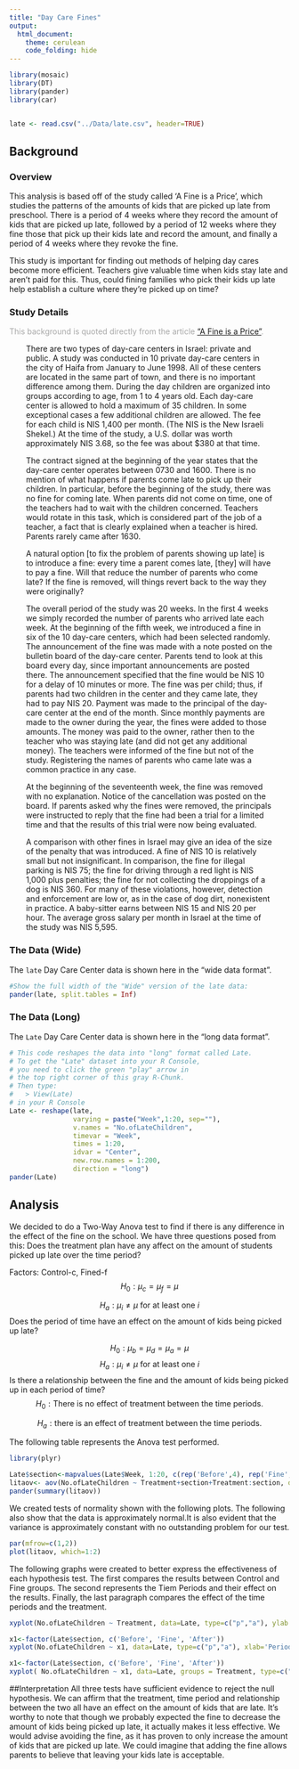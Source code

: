 ```yaml
---
title: "Day Care Fines"
output: 
  html_document:
    theme: cerulean
    code_folding: hide
---
```


<script type="text/javascript">
 function showhide(id) {
    var e = document.getElementById(id);
    e.style.display = (e.style.display == 'block') ? 'none' : 'block';
 }
</script>

```r
library(mosaic)
library(DT)
library(pander)
library(car)


late <- read.csv("../Data/late.csv", header=TRUE)

```




## Background {.tabset .tabset-fade}

### Overview
<!-- Be sure to add your own background here before beginning the Analysis. -->

This analysis is based off of the study called 'A Fine is a Price', which studies the patterns of the amounts of kids that are picked up late from preschool. There is a period of 4 weeks where they record the amount of kids that are picked up late, followed by a period of 12 weeks where they fine those that pick up their kids late and record the amount, and finally a period of 4 weeks where they revoke the fine.


This study is important for finding out methods of helping day cares become more efficient. Teachers give valuable time when kids stay late and aren't paid for this. Thus, could fining families who pick their kids up late help establish a culture where they're picked up on time?


### Study Details

<div style="color:#a8a8a8;">
This background is quoted directly from the article ["A Fine is a Price"](http://rady.ucsd.edu/faculty/directory/gneezy/pub/docs/fine.pdf). 
</div>

<div style="padding-left:30px; padding-right:30px;">

There are two types of day-care centers in Israel: private and public. A study was conducted in 10 private day-care centers in the city of Haifa from January to June 1998. All of these centers are located in the same part of town, and there is no important difference among them. During the day children are organized into groups according to age, from 1 to 4 years old. Each day-care center is allowed to hold a maximum of 35 children. In some exceptional cases a few additional children are allowed. The fee for each child is NIS 1,400 per month. (The NIS is the New Israeli Shekel.) At the time of the study, a U.S. dollar was worth approximately NIS 3.68, so the fee was about $380 at that time. 

The contract signed at the beginning of the year states that the day-care
center operates between 0730 and 1600. There is no mention of what happens if parents come late to pick up their children. In particular, before the beginning of the study, there was no fine for coming late. When parents did not come on time, one of the teachers had to wait with the children concerned. Teachers would rotate in this task, which is considered part of the job of a teacher, a fact that is clearly explained when a teacher is hired. Parents rarely came after 1630. 

A natural option [to fix the problem of parents showing up late] is to introduce a fine: every time a parent comes late, [they] will have to pay a fine. Will that reduce the number of parents who come late? If the fine is removed, will things revert back to the way they were originally?

The overall period of the study was 20 weeks. In the first 4 weeks we
simply recorded the number of parents who arrived late each week. At the
beginning of the fifth week, we introduced a fine in six of the 10 day-care centers, which had been selected randomly. The announcement of the fine was made with a note posted on the bulletin board of the day-care center. Parents tend to look at this board every day, since important announcements are posted there. The announcement specified that the fine would be NIS 10 for a delay of 10 minutes or more. The fine was per child; thus, if parents had two children in the center and they came late, they had to pay NIS 20. Payment was made to the principal of the day-care center at the end of the month. Since monthly payments are made to the owner during the year, the fines were added to those amounts. The money was paid to the owner, rather then to the teacher who was staying late (and did not get any additional money). The teachers were informed of the fine but not of the study. Registering the names of parents who came late was a common practice in any case.

At the beginning of the seventeenth week, the fine was removed with no explanation. Notice of the cancellation was posted on the board. If parents asked why the fines were removed, the principals were instructed to reply that the fine had been a trial for a limited time and that the results of this trial were now being evaluated.

A comparison with other fines in Israel may give an idea of the size of
the penalty that was introduced. A fine of NIS 10 is relatively small but not insignificant. In comparison, the fine for illegal parking is NIS 75; the fine for driving through a red light is NIS 1,000 plus penalties; the fine for not collecting the droppings of a dog is NIS 360. For many of these violations, however, detection and enforcement are low or, as in the case of dog dirt, nonexistent in practice. A baby-sitter earns between NIS 15 and NIS 20 per hour. The average gross salary per month in Israel at the time of the study was NIS 5,595.

</div>


### The Data (Wide)


The `late` Day Care Center data is shown here in the "wide data format". 

```r
#Show the full width of the "Wide" version of the late data:
pander(late, split.tables = Inf)
```


### The Data (Long)

The `Late` Day Care Center data is shown here in the "long data format".

```r
# This code reshapes the data into "long" format called Late.
# To get the "Late" dataset into your R Console, 
# you need to click the green "play" arrow in 
# the top right corner of this gray R-Chunk. 
# Then type:
#   > View(Late)
# in your R Console
Late <- reshape(late,
                varying = paste("Week",1:20, sep=""), 
                v.names = "No.ofLateChildren",
                timevar = "Week", 
                times = 1:20, 
                idvar = "Center",
                new.row.names = 1:200,
                direction = "long")
pander(Late)
```


 
##  
<!-- You can begin writing again after here.-->



## Analysis
We decided to do a Two-Way Anova test to find if there is any difference in the effect of the fine on the school.
We have three questions posed from this:
Does the treatment plan have any affect on the amount of students picked up late over the time period?


Factors: Control-c, Fined-f
$$
  H_0: \mu_c = \mu_f  = \mu
$$

$$
  H_a: \mu_i \neq \mu \ \text{for at least one} \ i
$$
Does the period of time have an effect on the amount of kids being picked up late?

$$
  H_0: \mu_b = \mu_d = \mu_a = \mu
$$
$$
  H_a: \mu_i \neq \mu \ \text{for at least one} \ i
$$
Is there a relationship between the fine and the amount of kids being picked up in each period of time?
$$
  H_0: \text{There is no effect of treatment between the time periods.}
$$

$$
  H_a: \text{there is an effect of treatment between the time periods.}
$$

The following table represents the Anova test performed.
```r
library(plyr)

Late$section<-mapvalues(Late$Week, 1:20, c(rep('Before',4), rep('Fine', 12), rep('After', 4)))
litaov<- aov(No.ofLateChildren ~ Treatment+section+Treatment:section, data=Late)
pander(summary(litaov))
```

We created tests of normality shown with the following plots. The following also show that the data is approximately normal.It is also evident that the variance is approximately constant with no outstanding problem for our test.

```r
par(mfrow=c(1,2))
plot(litaov, which=1:2)
```



The following graphs were created to better express the effectiveness of each hypothesis test. The first compares the results between Control and Fine groups. The second represents the Tiem Periods and their effect on the results. Finally, the last paragraph compares the effect of the time periods and the treatment. 


```r

xyplot(No.ofLateChildren ~ Treatment, data=Late, type=c("p","a"), ylab = 'Number of Children Picked Up Late', main = "Effects of Treatment on Kids Being Picked Up Late")
```

```r
x1<-factor(Late$section, c('Before', 'Fine', 'After'))
xyplot(No.ofLateChildren ~ x1, data=Late, type=c("p","a"), xlab='Period', ylab = 'Number of Children Picked Up Late', main = 'Effect of the Time Periods on Kids Being Picked Up Late')
```

```r
x1<-factor(Late$section, c('Before', 'Fine', 'After'))
xyplot( No.ofLateChildren ~ x1, data=Late, groups = Treatment, type=c("p","a"), auto.key = list(corner=c(1,1)), xlab='Period', ylab = 'Number of Children Picked Up Late', main = 'Weekly Amount of Kids Picked Up in Day Cares')
```


##Interpretation
All three tests have sufficient evidence to reject the null hypothesis. We can affirm that the treatment, time period and relationship between the two all have an effect on the amount of kids that are late. It's worthy to note that though we probably expected the fine to decrease the amount of kids being picked up late, it actually makes it less effective. We would advise avoiding the fine, as it has proven to only increase the amount of kids that are picked up late. We could imagine that adding the fine allows parents to believe that leaving your kids late is acceptable. 
